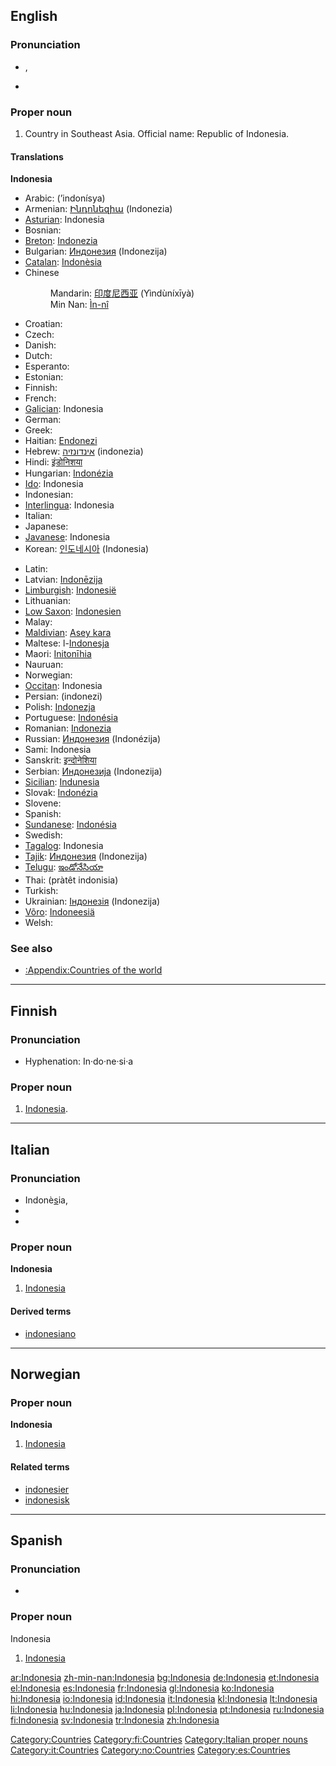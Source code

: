 ==English==
{{wikipedia}}

===Pronunciation===
* {{IPA|/ˌɪn.dəˈni.ʒə/}}, {{IPA|/ˌɪn.doʊˈni.ʒə/}}
* {{rhymes|iːʒə}}

===Proper noun===
{{en-proper noun}}

# Country in Southeast Asia. Official name: Republic of Indonesia.

====Translations====
<!--DefA-->'''Indonesia'''
{{top}}
* Arabic: {{Arab|[[إندونيسيا]]}} (’indonísya) {{f}}
* Armenian: [[Ինդոնեզիա]] (Indonezia)
* [[Asturian]]: Indonesia {{f}}
* Bosnian: {{t-|bs|Indonezija|f}}
* [[Breton]]: [[Indonezia]]
* Bulgarian: [[Индонезия]] (Indonezija) {{f}}
* [[Catalan]]: [[Indonèsia]] {{f}}
* Chinese
*: Mandarin: [[印度尼西亚]] (Yìndùníxīyà)
*: Min Nan: [[Ìn-nî]]
* Croatian: {{t-|hr|Indonezija|f}}
* Czech: {{t-|cs|Indonésie|f}}
* Danish: {{t-|da|Indonesien}}
* Dutch: {{t+|nl|Indonesië|f}}
* Esperanto: {{t-|eo|Indonezio|xs=Esperanto}}
* Estonian: {{t+|et|Indoneesia}}
* Finnish: {{t+|fi|Indonesia}}
* French: {{t+|fr|Indonésie|f}}
* [[Galician]]: Indonesia {{f}}
* German: {{t+|de|Indonesien|n}}
* Greek: {{t-|el|Ινδονησία|f|tr=Indonisía|sc=Grek}}
* Haitian: [[Endonezi]]
* Hebrew: [[אינדונזיה]] (indonezia)
* Hindi: [[इंडोनिशया]]
* Hungarian: [[Indonézia]]
* [[Ido]]: Indonesia
* Indonesian: {{t+|id|Indonesia|xs=Indonesian}}
* [[Interlingua]]: Indonesia
* Italian: {{t+|it|Indonesia|f}}
* Japanese: {{t+|ja|インドネシア|tr=Indoneshia|sc=Jpan}}
* [[Javanese]]: Indonesia
* Korean: [[인도네시아]] (Indonesia)
{{mid}}
* Latin: {{t-|la|Indonesia|f}}
* Latvian: [[Indonēzija]] {{f}}
* [[Limburgish]]: [[Indonesië]]
* Lithuanian: {{t+|lt|Indonezija|xs=Lithuanian}}
* [[Low Saxon]]: [[Indonesien]]
* Malay: {{t-|ms|Indonesia|xs=Malay}}
* [[Maldivian]]: [[Asey kara]]
* Maltese: l-[[Indonesja]]
* Maori: [[Initonīhia]]
* Nauruan: {{t-|na|Indonesia|xs=Nauruan}}
* Norwegian: {{t-|no|Indonesia}}
* [[Occitan]]: Indonesia {{f}}
* Persian: {{fa-Arab|[[اندونزی]]}} (indonezi)
* Polish: [[Indonezja]] {{f}}
* Portuguese: [[Indonésia]] {{f}}
* Romanian: [[Indonezia]] {{f}}
* Russian: [[Индонезия]] (Indonézija) {{f}}
* Sami: Indonesia
* Sanskrit: [[इन्दोनेशिया]]
* Serbian: [[Индонезија]] (Indonezija) {{f}}
* [[Sicilian]]: [[Indunesia]] {{f}}
* Slovak: [[Indonézia]] {{f}}
* Slovene: {{t+|sl|Indonezija|f}}
* Spanish: {{t+|es|Indonesia|f}}
* [[Sundanese]]: [[Indonésia]]
* Swedish: {{t+|sv|Indonesien}}
* [[Tagalog]]: Indonesia
* [[Tajik]]: [[Индонезия]] (Indonezija)
* [[Telugu]]: [[ఇండోనేసియా]]
* Thai: {{Thai|[[ประเทศอินโดนีเซีย]]}} (pràtêt indonisia)
* Turkish: {{t+|tr|Endonezya}}
* Ukrainian: [[Індонезія]] (Indonezija) {{f}}
* [[Võro]]: [[Indoneesiä]]
* Welsh: {{t-|cy|Indonesia|xs=Welsh}}
{{bottom}}

===See also===
* [[:Appendix:Countries of the world]]

[[Category:Countries]]

----

==Finnish==
{{wikipedia|lang=fi}}

===Pronunciation===
* Hyphenation: In·do·ne·si·a

===Proper noun===
{{fi-noun|proper=true|Indonesi|type=kulkija}}

# [[#English|Indonesia]].

[[Category:fi:Countries]]

----

==Italian==
{{wikipedia|lang=it}}

===Pronunciation===
* Indonè<u>s</u>ia,
* {{SAMPA|/<tt>indo"nEzja</tt>/}}
* {{IPA|/indoˈnɛzja/}}

===Proper noun===
'''Indonesia''' {{f}}

# [[#English|Indonesia]]

====Derived terms====
* [[indonesiano]]

[[Category:Italian proper nouns]]
[[Category:it:Countries]]

----

==Norwegian==

===Proper noun===
'''Indonesia'''

# [[#English|Indonesia]]

====Related terms====
* [[indonesier]]
* [[indonesisk]]

[[Category:no:Countries]]

----

==Spanish==

===Pronunciation===
* {{IPA|/ˌin.doˈne.sja/}}

===Proper noun===
;Indonesia

# [[#English|Indonesia]]

[[Category:es:Countries]]

[[ar:Indonesia]]
[[zh-min-nan:Indonesia]]
[[bg:Indonesia]]
[[de:Indonesia]]
[[et:Indonesia]]
[[el:Indonesia]]
[[es:Indonesia]]
[[fr:Indonesia]]
[[gl:Indonesia]]
[[ko:Indonesia]]
[[hi:Indonesia]]
[[io:Indonesia]]
[[id:Indonesia]]
[[it:Indonesia]]
[[kl:Indonesia]]
[[lt:Indonesia]]
[[li:Indonesia]]
[[hu:Indonesia]]
[[ja:Indonesia]]
[[pl:Indonesia]]
[[pt:Indonesia]]
[[ru:Indonesia]]
[[fi:Indonesia]]
[[sv:Indonesia]]
[[tr:Indonesia]]
[[zh:Indonesia]]